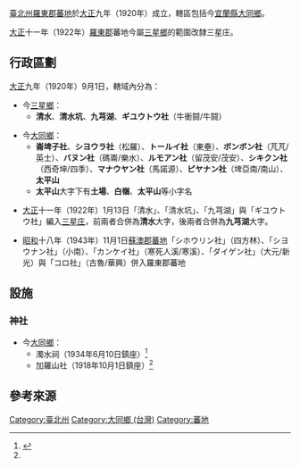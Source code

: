 {{noteTA
|1=zh-hans:庄; zh-hant:庄;
}}
[[臺北州|臺北州]][[羅東郡|羅東郡]][[蕃地|蕃地]]於[[大正|大正]]九年（1920年）成立，轄區包括今[[宜蘭縣|宜蘭縣]][[大同鄉_(台灣)|大同鄉]]。

[[大正|大正]]十一年（1922年）[[羅東郡|羅東郡]]蕃地今屬[[三星鄉_(台灣)|三星鄉]]的範圍改隸三星庄。

==行政區劃==
[[大正|大正]]九年（1920年）9月1日，轄域內分為：

*今[[三星鄉_(台灣)|三星鄉]]：
**'''清水'''、'''清水坑'''、'''九芎湖'''、'''ギユウトウ社'''（牛衝鬪/牛鬪）

*今[[大同鄉_(台灣)|大同鄉]]：
**'''崙埤子社'''、'''シヨウラ社'''（松羅）、'''トールイ社'''（東壘）、'''ボンボン社'''（芃芃/英士）、'''バヌン社'''（碼崙/樂水）、'''ルモアン社'''（留茂安/茂安）、'''シキクン社'''（西奇坤/四季）、'''マナウヤン社'''（馬諾源）、'''ピヤナン社'''（埤亞南/南山）、'''太平山'''
**'''太平山'''大字下有'''土場'''、'''白嶺'''、'''太平山'''等小字名

*[[大正|大正]]十一年（1922年）1月13日「清水」、「清水坑」、「九芎湖」與「ギユウトウ社」編入[[三星庄|三星庄]]，前兩者合併為'''清水'''大字，後兩者合併為'''九芎湖'''大字。

*[[昭和|昭和]]十八年（1943年）11月1日[[蘇澳郡|蘇澳郡]][[蕃地_(蘇澳郡)|蕃地]]「シホウリン社」（四方林）、「シヨウナン社」（小南）、「カンケイ社」（寒死人溪/寒溪）、「ダイゲン社」（大元/新光）與「コロ社」（古魯/華興）併入羅東郡蕃地

==設施==
===神社===
*今[[大同鄉_(台灣)|大同鄉]]：
**濁水祠（1934年6月10日鎮座）<ref name ="遠渡來台的日本諸神">{{cite book |author=[[金子展也|金子展也]] |translator=[[陳嫻若|陳嫻若]] |title=《遠渡來台的日本諸神》 |year=2020 |publisher=[[野人文化|野人文化]] |location=[[新北市|新北市]] |isbn=9789863844372 |language=zh-tw}}</ref>{{Rp|294}}
**加羅山社（1918年10月1日鎮座）<ref name ="遠渡來台的日本諸神"/>{{Rp|167}}

== 參考來源 ==
{{reflist}}

{{羅東郡}}
{{臺北州}}
[[Category:臺北州|Category:臺北州]]

[[Category:大同鄉_(台灣)|Category:大同鄉 (台灣)]]
[[Category:蕃地|Category:蕃地]]